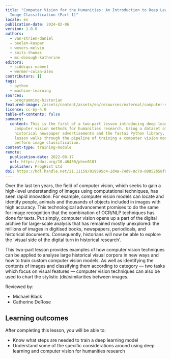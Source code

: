 ```yaml
---
title: "Computer Vision for the Humanities: An Introduction to Deep Learning for
  Image Classification (Part 1)"
locale: en
publication-date: 2024-02-06
version: 1.0.0
authors:
  - van-strien-daniel
  - beelen-kaspar
  - wevers-melvin
  - smits-thomas
  - mc-donough-katherine
editors:
  - siddiqui-nabeel
  - wermer-colan-alex
contributors: []
tags:
  - python
  - machine-learning
sources:
  - programming-historian
featured-image: /assets/content/assets/en/resources/external/computer-vision-for-the-humanities-an-introduction-to-deep-learning-for-image-classification-part-1/featured-image.png
license: cc-by-4.0
table-of-contents: false
summary:
  content: This is the first of a two-part lesson introducing deep learning based
    computer vision methods for humanities research. Using a dataset of
    historical newspaper advertisements and the fastai Python library, the
    lesson walks through the pipeline of training a computer vision model to
    perform image classification.
content-type: training-module
remote:
  publication-date: 2022-08-17
  url: https://doi.org/10.46430/phen0101
  publisher: ProgHist Ltd
doi: https://hdl.handle.net/21.11159/019595c4-2d4a-74d9-8c78-08852b58fd9a
---
```

Over the last ten years, the field of computer vision, which seeks to gain a high-level understanding of images using computational techniques, has seen rapid innovation. For example, computer vision models can locate and identify people, animals and thousands of objects included in images with high accuracy. This technological advancement promises to do the same for image recognition that the combination of OCR/NLP techniques has done for texts. Put simply, computer vision opens up a part of the digital archive for large-scale analysis that has remained mostly unexplored: the millions of images in digitised books, newspapers, periodicals, and historical documents. Consequently, historians will now be able to explore the 'visual side of the digital turn in historical research'.

This two-part lesson provides examples of how computer vision techniques can be applied to analyse large historical visual corpora in new ways and how to train custom computer vision models. As well as identifying the contents of images and classifying them according to category — two tasks which focus on visual features — computer vision techniques can also be used to chart the stylistic (dis)similarities between images.

Reviewed by:

* Michael Black
* Catherine DeRose

## Learning outcomes

After completing this lesson, you will be able to:

* Know what steps are needed to train a deep learning model
* Understand some of the specific considerations around using deep learning and computer vision for humanities research

<ExternalResource title="Interested in learning more?" subtitle="Check out this lesson on Programming Historian's website" url="https://doi.org/10.46430/phen0101" />
